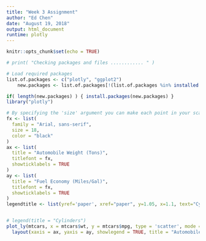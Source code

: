 ---
title: "Week 3 Assignment"
author: "Ed Chen"
date: "August 19, 2018"
output: html_document
runtime: plotly
---

```{r setup, include=FALSE}
knitr::opts_chunk$set(echo = TRUE)
```

```{r, echo=FALSE, message=FALSE}
# print( "Checking packages and files ............ " )

# Load required packages 
list.of.packages <- c("plotly", "ggplot2")
    new.packages <- list.of.packages[!(list.of.packages %in% installed.packages()[,"Package"])]

if( length(new.packages) ) { install.packages(new.packages) }
library("plotly")
```

```{r, echo=FALSE, message=FALSE}
# By specifying the 'size' argument you can make each point in your scatterplot a difference size
fx <- list(
  family = "Arial, sans-serif",
  size = 18,
  color = "black"
)
ax <- list(
  title = "Automobile Weight (Tons)",
  titlefont = fx,
  showticklabels = TRUE
)
ay <- list(
  title = "Fuel Economy (Miles/Gal)",
  titlefont = fx,
  showticklabels = TRUE
)
legendtitle <- list(yref='paper', xref="paper", y=1.05, x=1.1, text="Cylinders",showarrow=F)


# legend(title = "Cylinders")
plot_ly(mtcars, x = mtcars$wt, y = mtcars$mpg, type = 'scatter', mode = 'markers', color = as.factor(mtcars$cyl)) %>%
  layout(xaxis = ax, yaxis = ay, showlegend = TRUE, title = "Automobile Fuel Economy Vs Weight", annotations = legendtitle)
```